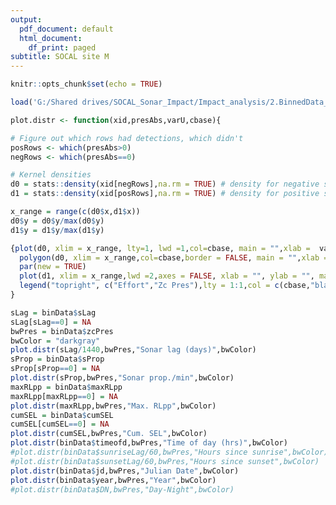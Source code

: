 ```yaml
---
output:
  pdf_document: default
  html_document:
    df_print: paged
subtitle: SOCAL site M
---
```


```r
knitr::opts_chunk$set(echo = TRUE)
```


```r
load('G:/Shared drives/SOCAL_Sonar_Impact/Impact_analysis/2.BinnedData_tables/binnedData_SOCAL_H_sonar_bw.Rdata')
```


```r
plot.distr <- function(xid,presAbs,varU,cbase){

# Figure out which rows had detections, which didn't
posRows <- which(presAbs>0)
negRows <- which(presAbs==0)

# Kernel densities
d0 = stats::density(xid[negRows],na.rm = TRUE) # density for negative segments
d1 = stats::density(xid[posRows],na.rm = TRUE) # density for positive segments

x_range = range(c(d0$x,d1$x)) 
d0$y = d0$y/max(d0$y)
d1$y = d1$y/max(d1$y)

{plot(d0, xlim = x_range, lty=1, lwd =1,col=cbase, main = "",xlab =  varU,ylab = 'Normalized counts')
  polygon(d0, xlim = x_range,col=cbase,border = FALSE, main = "",xlab =  "",ylab = "")
  par(new = TRUE)
  plot(d1, xlim = x_range,lwd =2,axes = FALSE, xlab = "", ylab = "", main = "")
  legend("topright", c("Effort","Zc Pres"),lty = 1:1,col = c(cbase,"black"),bty = "n")}
}
```


```r
sLag = binData$sLag
sLag[sLag==0] = NA
bwPres = binData$zcPres
bwColor = "darkgray"
plot.distr(sLag/1440,bwPres,"Sonar lag (days)",bwColor)
sProp = binData$sProp
sProp[sProp==0] = NA
plot.distr(sProp,bwPres,"Sonar prop./min",bwColor)
maxRLpp = binData$maxRLpp
maxRLpp[maxRLpp==0] = NA
plot.distr(maxRLpp,bwPres,"Max. RLpp",bwColor)
cumSEL = binData$cumSEL
cumSEL[cumSEL==0] = NA
plot.distr(cumSEL,bwPres,"Cum. SEL",bwColor)
plot.distr(binData$timeofd,bwPres,"Time of day (hrs)",bwColor)
#plot.distr(binData$sunriseLag/60,bwPres,"Hours since sunrise",bwColor)
#plot.distr(binData$sunsetLag/60,bwPres,"Hours since sunset",bwColor)
plot.distr(binData$jd,bwPres,"Julian Date",bwColor)
plot.distr(binData$year,bwPres,"Year",bwColor)
#plot.distr(binData$DN,bwPres,"Day-Night",bwColor)
```

